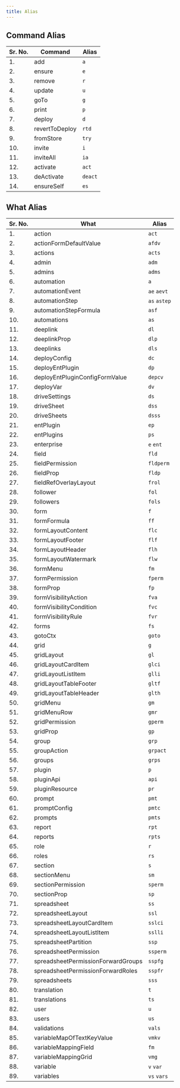 ```yaml
---
title: Alias
---
```


## Command Alias
| Sr. No. | Command | Alias |
| --- | --- | --- |
| 1. | add | `a` |
| 2. | ensure | `e` |
| 3. | remove | `r` |
| 4. | update | `u` |
| 5. | goTo | `g` |
| 6. | print | `p` |
| 7. | deploy | `d` |
| 8. | revertToDeploy | `rtd` |
| 9. | fromStore | `try` |
| 10. | invite | `i` |
| 11. | inviteAll | `ia` |
| 12. | activate | `act` |
| 13. | deActivate | `deact` |
| 14. | ensureSelf | `es` |


## What Alias
| Sr. No. | What | Alias |
| --- | --- | --- |
| 1. | action | `act`  |
| 2. | actionFormDefaultValue | `afdv`  |
| 3. | actions | `acts`  |
| 4. | admin | `adm`  |
| 5. | admins | `adms`  |
| 6. | automation | `a`  |
| 7. | automationEvent | `ae` `aevt`  |
| 8. | automationStep | `as` `astep`  |
| 9. | automationStepFormula | `asf`  |
| 10. | automations | `as`  |
| 11. | deeplink | `dl`  |
| 12. | deeplinkProp | `dlp`  |
| 13. | deeplinks | `dls`  |
| 14. | deployConfig | `dc`  |
| 15. | deployEntPlugin | `dp`  |
| 16. | deployEntPluginConfigFormValue | `depcv`  |
| 17. | deployVar | `dv`  |
| 18. | driveSettings | `ds`  |
| 19. | driveSheet | `dss`  |
| 20. | driveSheets | `dsss`  |
| 21. | entPlugin | `ep`  |
| 22. | entPlugins | `ps`  |
| 23. | enterprise | `e` `ent`  |
| 24. | field | `fld`  |
| 25. | fieldPermission | `fldperm`  |
| 26. | fieldProp | `fldp`  |
| 27. | fieldRefOverlayLayout | `frol`  |
| 28. | follower | `fol`  |
| 29. | followers | `fols`  |
| 30. | form | `f`  |
| 31. | formFormula | `ff`  |
| 32. | formLayoutContent | `flc`  |
| 33. | formLayoutFooter | `flf`  |
| 34. | formLayoutHeader | `flh`  |
| 35. | formLayoutWatermark | `flw`  |
| 36. | formMenu | `fm`  |
| 37. | formPermission | `fperm`  |
| 38. | formProp | `fp`  |
| 39. | formVisibilityAction | `fva`  |
| 40. | formVisibilityCondition | `fvc`  |
| 41. | formVisibilityRule | `fvr`  |
| 42. | forms | `fs`  |
| 43. | gotoCtx | `goto`  |
| 44. | grid | `g`  |
| 45. | gridLayout | `gl`  |
| 46. | gridLayoutCardItem | `glci`  |
| 47. | gridLayoutListItem | `glli`  |
| 48. | gridLayoutTableFooter | `gltf`  |
| 49. | gridLayoutTableHeader | `glth`  |
| 50. | gridMenu | `gm`  |
| 51. | gridMenuRow | `gmr`  |
| 52. | gridPermission | `gperm`  |
| 53. | gridProp | `gp`  |
| 54. | group | `grp`  |
| 55. | groupAction | `grpact`  |
| 56. | groups | `grps`  |
| 57. | plugin | `p`  |
| 58. | pluginApi | `api`  |
| 59. | pluginResource | `pr`  |
| 60. | prompt | `pmt`  |
| 61. | promptConfig | `pmtc`  |
| 62. | prompts | `pmts`  |
| 63. | report | `rpt`  |
| 64. | reports | `rpts`  |
| 65. | role | `r`  |
| 66. | roles | `rs`  |
| 67. | section | `s`  |
| 68. | sectionMenu | `sm`  |
| 69. | sectionPermission | `sperm`  |
| 70. | sectionProp | `sp`  |
| 71. | spreadsheet | `ss`  |
| 72. | spreadsheetLayout | `ssl`  |
| 73. | spreadsheetLayoutCardItem | `sslci`  |
| 74. | spreadsheetLayoutListItem | `sslli`  |
| 75. | spreadsheetPartition | `ssp`  |
| 76. | spreadsheetPermission | `ssperm`  |
| 77. | spreadsheetPermissionForwardGroups | `sspfg`  |
| 78. | spreadsheetPermissionForwardRoles | `sspfr`  |
| 79. | spreadsheets | `sss`  |
| 80. | translation | `t`  |
| 81. | translations | `ts`  |
| 82. | user | `u`  |
| 83. | users | `us`  |
| 84. | validations | `vals`  |
| 85. | variableMapOfTextKeyValue | `vmkv`  |
| 86. | variableMappingField | `fm`  |
| 87. | variableMappingGrid | `vmg`  |
| 88. | variable | `v` `var`  |
| 89. | variables | `vs` `vars`  |
